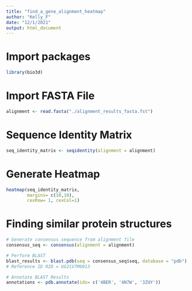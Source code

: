 ```yaml
---
title: "find_a_gene_alignment_heatmap"
author: "Kelly_F"
date: "12/1/2021"
output: html_document
---
```

# Import packages
```r
library(bio3d)

```
# Import FASTA File

```r
alignment <- read.fasta("./alignment_results_fasta.fst")
```

# Sequence Identity Matrix
```r
seq_identity_matrix <- seqidentity(alignment = alignment)
```

# Generate Heatmap

```r
heatmap(seq_identity_matrix, 
        margins= c(10,10), 
        cexRow= 1, cexCol=1)
```
# Finding similar protein structures

```r
# Generate consensus sequence from alignment file
consensus_seq <- consensus(alignment = alignment)

# Perform BLAST
blast_results <- blast.pdb(seq = consensus_seq$seq, database = "pdb")
# Reference ID RID = UG21V7M6013 

# Annotate BLAST Results 
annotations <- pdb.annotate(ids= c('4BER', '4N7W', '3ZUY'))

```


